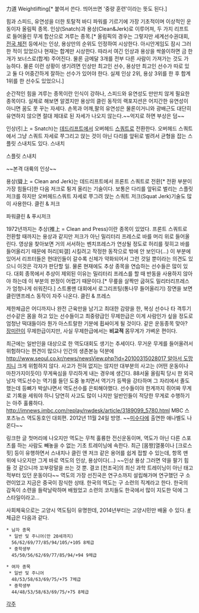 力道
Weightlifting[* 붙여서 쓴다. 띄어쓰면 '중량 훈련'이라는 뜻도 된다.]

힘과 스피드, 유연성을 더한 토탈적 바디 파워를 기르기에 가장 기초적이며 이상적인 운동이자 올림픽 종목. 인상(Snatch)과 용상(Clean&Jerk)로 이루어져, 두 가지 리프트로 들어올린 무게 합산으로 겨루는 종목.[* 올림픽의 경우는 그렇지만 세계선수권대회, [[전국 체전]] 등에서는 인상, 용상만의 순위도 인정하여 시상한다. 아시안게임도 잠시 그러한 적이 있었으나 현재는 합계만 시상한다. 따라서 여긴 인상과 용상을 싹쓸이하면 금 한 개가 보너스로(합계) 주어진다. 물론 금메달 3개를 전부 다른 사람이 가져가는 것도 가능하다. 물론 이런 상황이 생기려면 인상만 최고인 선수, 용상만 최고인 선수가 따로 있고 둘 다 어중간하게 잘하는 선수가 있어야 한다. 실제 인상 2위, 용상 3위를 한 후 합계 1위를 한 선수도 있었으니.]

순간적인 힘을 겨루는 종목이란 인식이 강하나, 스피드와 유연성도 만만치 않게 필요한 종목이다. 실제로 해보면 알겠지만 용상의 클린 동작의 랙포지션은 어지간한 유연성이 아니면 꿈도 못 꾸는 자세다. 손목과 어깨,팔의 유연성은 물론이거니와 광배근도 대단히 유연하지 않으면 절대 제대로 된 자세가 나오지 않는다.~~억지로 하면 부상은 덤~~

인상(引上 = Snatch)는 [[데드리프트]]에서 오버헤드 [[스쿼트]]로 전환한다.
오버헤드 스쿼트에서 그냥 스쿼트 자세로 쭈그리고 앉는 것이 아닌 다리를 앞뒤로 벌려서 균형을 잡는 스플릿 스내치도 있다.
{{{#!html
<iframe width="420" height="315" src="http://www.youtube.com/embed/WXEq3OeD68o" frameborder="0" allowfullscreen></iframe>
}}}
스내치

{{{#!html
<iframe width="420" height="345" src="http://www.youtube.com/embed/eGMTTdxFWvc" frameborder="0" allowfullscreen></iframe>
}}}
스플릿 스내치

{{{#!html
<iframe width="420" height="345" src="http://www.youtube.com/embed/9nB3TgUjNb0" frameborder="0" allowfullscreen></iframe>
}}}
~~본격 대륙의 인상~~

용상(聳上 = Clean and Jerk)는 데드리프트에서 프론트 스쿼트로 전환[* 전환 부분이 가장 힘들다]한 다음 저크로 튕겨 올리는 기술이다. 보통은 다리를 앞뒤로 벌리는 스플릿 저크를 하지만 오버헤드스쿼트 자세로 쭈그려 앉는 스쿼트 저크(Squat Jerk)기술도 많이 사용한다.
{{{#!html
<iframe width="560" height="315" src="http://www.youtube.com/embed/p4RUPQAV0ro" frameborder="0" allowfullscreen></iframe>
}}}
클린 & 저크

{{{#!html
<iframe width="560" height="315" src="http://www.youtube.com/embed/erlC9a1fgOg" frameborder="0" allowfullscreen></iframe>
}}}
파워클린 & 푸시저크

1972년까지는 추상(推上 = Clean and Press)이란 종목이 있었다. 프론트 스쿼트로 전환할 때까지는 용상과 같지만 저크가 아닌 밀리터리 프레스로 바를 머리 위로 들어올린다. 영상을 찾아보면 거의 서서하는 벤치프레스가 연상될 정도로 허리를 젖히고 바를 들어올리기 때문에 허리[퇴갤] 시킬려고 작정한 동작으로 밖에 안 보인다(...) 이 부분에 있어서 리프터들은 현대인들이 갈수록 신체가 약화되어서 그런 것일 뿐이라는 의견도 있으니 이것은 각자가 판단할 일. 물론 현재에도 추상 종목을 연습하는 선수들은 많이 있다. 대회 종목에서 추상이 제외된 이유는 밀리터리 프레스를 할 때 반동을 사용하지 않아야 하는데 이 부분의 판정이 어렵기 때문이다.[* 무릎을 살짝만 굽혀도 밀리터리프레스가 엄청나게 쉬워진다.] 스트롱맨 대회에서 로그리프팅(통나무 들어올리기) 장면을 보면 클린앤프레스 동작이 자주 나온다.
{{{#!html
<iframe width="420" height="315" src="http://www.youtube.com/embed/3nJrYPVJ88M" frameborder="0" allowfullscreen></iframe>
}}}
클린 & 프레스

제한체급은 어디까지나 완전 근육만을 남기고 최대한 감량을 한, 복싱 선수나 타 격투기 선수같은 몸을 하고 있는 선수들이고 최중량급인 무제한급은 이게 사람인가 싶을 정도로 엄청난 떡대들이라 뭔가 아스트랄한 기분에 휩싸이게 될 것이다. 같은 운동종목 맞아? [[장미란]]이 무제한급이지만, 사실 무제한급에서는 '''비교적''' 몸무게가 가벼운 편이다.

최근에는 일반인을 대상으로 한 역도대회도 생기는 추세이다. 무거운 무게를 들어올려서 위험하다는 편견이 많으나 인간의 생존본능 덕분에 [[http://www.seoul.co.kr/news/newsView.php?id=20100315028017 알아서 도망치니]] 크게 위험하지 않다. 사고가 전혀 없지는 않지만 대부분의 사고는 (어떤 운동이나 마찬가지이듯이) 무게욕심을 무리하게 내는 경우에 생긴다. 88서울 올림픽 당시 한 외국 남자 역도선수는 역기를 들던 도중 놓치면서 역기가 등짝을 강타하며 그 자리에서 졸도했는데 등뼈가 박살나면서 역도선수를 은퇴해야했다. 선수들이야 한계까지 쥐어짜 무게로 기록을 세워야 하니 당연히 사고도 많이 나지만 일반인들이 적당한 무게로 수행하기는 아주 훌륭하다.
[[http://imnews.imbc.com/replay/nwdesk/article/3189099_5780.html]]
MBC 스포츠뉴스 역도동호인 대회편. 2012년 11월 24일 방영. ~~[[미수다]]에 출연한 애나벨도 나온다~~

링크한 글 첫머리에 나오지만 역도는 무척 훌륭한 전신운동이며, 역도가 아닌 다른 스포츠를 하는 사람도 빼놓을 수 없는 기초 트레이닝에 속한다. 최근 [몸짱]열풍이나 [크로스핏] 등이 유행하면서 스내치나 클린 앤 저크 같은 용어를 쉽게 접할 수 있는데, 항목 맨 위에 나오지만 그게 바로 역도의 인상, 용상이다(...) ~~인상 용상 그러면 약을 팔기 힘들 것 같으니까 꼬부랑말을 쓰는 것 뿐. 결코 [천조국]의 최신 과학 트레이닝이 아닌 태고적부터 있던 운동이다~~ 역도의 가장 선진국은 연구소까지 설립해가며 연구했던 구 소련이었고 지금은 중국이 잠식한 상태. 한국의 역도는 구 소련의 직계라고 한다. 한국의 감독이 소련을 들락날락하며 배웠었고 소련의 코치들도 한국에서 많이 지도한 덕에 그 스타일이라고...

사회체육으로는 고양시 역도팀이 유명한데, 2014년부터는 고양시민만 배울 수 있다. [http://goyanglifting.com/ #]
체급은 다음과 같다.

 * 남자 종목
  * 일반 및 주니어(만 20세까지)
   56/62/69/77/85/94/105/+105 8체급
  * 중학생부
   45/50/56/62/69/77/85/94/+94 9체급

 * 여자 종목
  * 일반 및 주니어
   48/53/58/63/69/75/+75 7체급
  * 중학생부
   44/48/53/58/63/69/75/+75 8체급

[[각주]]
